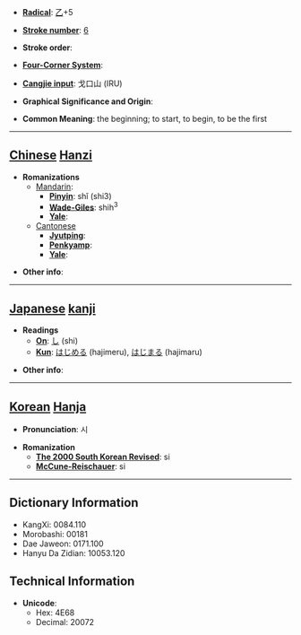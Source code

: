 * '''[[Wiktionary:Chinese radical index| Radical]]''': [[Wiktionary:Chinese radical index 乙|乙]]+5

* '''[[Wiktionary:Chinese total strokes index|Stroke number]]''': [[Wiktionary:Chinese total strokes index 6|6]]

* '''Stroke order''': 

* '''[[Wiktionary:Chinese four corner index|Four-Corner System]]''': 

* '''[[Wiktionary:Chinese Cangjie index|Cangjie input]]''': 戈口山 (IRU)

* '''Graphical Significance and Origin''': 

* '''Common Meaning''': the beginning; to start, to begin, to be the first

----

== [[Chinese]] [[Hanzi]] ==

* '''Romanizations'''
** [[Mandarin]]:
*** '''[[Pinyin]]''': shǐ (shi3)
*** '''[[Wade-Giles]]''': shih<sup>3</sup>
*** '''[[Yale]]''': 
**[[Cantonese]]
***'''[[Jyutping]]''':
***'''[[Penkyamp]]''': 
***'''[[Yale]]''': 

* '''Other info''': 

----

== [[Japanese]] [[kanji]] ==

* '''Readings'''
** '''[[On]]''': [[し]] (shi)
** '''[[Kun]]''': [[はじめる]] (hajimeru), [[はじまる]] (hajimaru)

* '''Other info''':  

----

== [[Korean]] [[Hanja]] ==

* '''Pronunciation''': 시

* '''Romanization'''
** '''[[The 2000 South Korean Revised Romanization|The 2000 South Korean Revised]]''': si
** '''[[McCune-Reischauer]]''': si

----

== Dictionary Information ==

* KangXi: 0084.110
* Morobashi: 00181
* Dae Jaweon: 0171.100
* Hanyu Da Zidian: 10053.120

== Technical Information ==

* '''Unicode''':
** Hex: 4E68
** Decimal: 20072